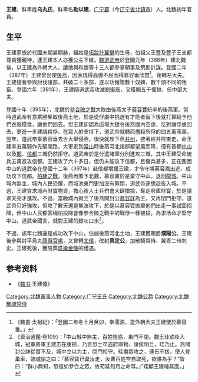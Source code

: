 '''王建'''，鲜卑姓'''乌丸氏'''，鲜卑名'''勑以建'''，[[广宁郡|广宁郡]]（今[[辽宁省|辽宁省]][[北镇市|北镇市]]）人。北魏初年官員。

== 生平 ==
王建家族於代國末期甚顯赫，祖姑是[[拓跋什翼犍|拓跋什翼犍]]的生母，伯祖父王豐及豐子王支都尊貴獲親待，連王建本人亦獲公主下嫁。[[魏道武帝|魏道武帝]]於登國元年（386年）建北魏後，以王建為外朝大人，讓他與和跋等十三人都參掌朝事及策劃計謀。登國二年（387年）王建曾出使[[後燕|後燕]]，因表現得高傲不屈而得慕容垂欣賞<ref>《魏書·太祖紀》：「登國二年冬十月癸卯，幸濡源，遣外朝大夫王建使於慕容垂。」</ref>。後轉左大夫。王建接著參與討伐諸部，共破二十多部，遂以功獲贈數十奴婢、數千頭不同的牲畜。登國六年（391年），王建隨道武帝攻滅[[劉衞辰|劉衞辰]]，又獲賜五千僮隸，任中部大夫。

登國十年（395年），北魏於[[參合陂之戰|參合陂之戰]]大敗由後燕太子[[慕容寶|慕容寶]]統率的後燕軍。當時道武帝有意乘勝奪取後燕土地，於是從俘虜中挑選有才能者留下後就打算給予他們衣服糧食，讓他們回去。但王建卻認為這場大捷令後燕國內空虛，反對讓俘虜回去，更進一步建議殺俘。在眾人的支持下，道武帝就轉而盡殺所俘的四五萬燕軍。翌年，道武帝乘慕容垂去世大舉侵燕，很快就攻下燕[[并州|并州]]，接著經井陘東走，命王建率五萬騎作先驅開路，大軍走到[[常山|常山]]時後燕河北諸郡都望風而降，僅有首都[[定州市|中山]]以及[[鄴|鄴]]、[[信都|信都]]三城仍然拒守。道武帝於是分遣諸軍分別進攻三城，其中王建受命統兵五萬進攻信都。王建攻了六十多日，但仍未能攻下信都，且傷兵甚多，正在圍困中山的道武帝在登國十二年（397年）赴信都增援王建，才令守將慕容鳳出逃，成功攻下信都。[[柏肆之戰|柏肆之戰]]，後燕再敗予北魏，慕容寶於是棄守中山，退回[[龍城|龍城]]。中山城內無主，城內人民恐懼，而城池東門更加沒有緊閉，道武帝遂想趁夜入城。不過，王建貪求城內財寶物資，擔心夜入士兵們會大肆搶掠，奪走府庫財寶，於是請求天亮才進攻。不過，當晚城內就立了後燕開封公[[慕容詳|慕容詳]]為主，又再閉門拒守。道武帝只好強攻，但攻了數天還是無法攻下，於是以慕容寶拋棄他們出走一事試圖招降，但中山人民都答稱怕投降會像參合陂之戰中的戰俘一樣被殺，為求活命才堅守中山。道武帝聞言，就對王建的臉吐口水<ref>《資治通鑑·卷109》：「中山城中無主，百姓惶惑，東門不閉。魏王珪欲夜入城，冠軍將軍王建志在虜掠，乃言恐士卒盗府庫物，請俟明旦，珪乃止。燕開封公詳從寶不及，城中立以为主，閉門拒守。珪盡眾攻之，連日不拔，使人登巢車，臨城諭之曰：『慕容寶已棄汝走，汝曹百姓空自取死，欲誰為乎？”皆曰：“群小無知，恐復如參合之眾，故苟延旬月之命耳。』”珪顧王建唾其面。」</ref>。

不過，該年北魏還是成功攻下中山，佔據後燕河北土地，王建獲賜爵'''濮陽公'''。王建後參與討平烏丸[[庫傉官鳴|庫傉官鳴]]，又曾轉[[太僕|太僕]]，改封'''真定公'''，加散騎常侍、冀青二州刺史。王建死後，獲陪葬[[盛樂金陵|盛樂金陵]]的禮遇。

==参考资料==
*《[[魏书|魏书]]·王建傳》
{{reflist}}

{{DEFAULTSORT:W王}}
[[Category:北魏軍事人物|Category:北魏軍事人物]]
[[Category:广宁王氏|Category:广宁王氏]]
[[Category:北魏公爵|Category:北魏公爵]]
[[Category:北魏散骑常侍|Category:北魏散骑常侍]]
